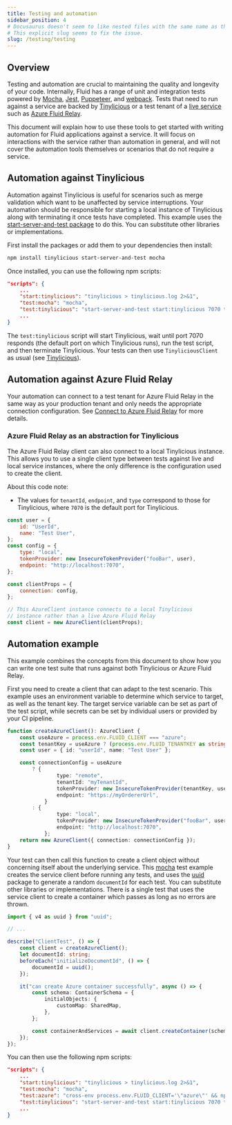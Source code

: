 ```yaml
---
title: Testing and automation
sidebar_position: 4
# Docusaurus doesn't seem to like nested files with the same name as the directory.
# This explicit slug seems to fix the issue.
slug: /testing/testing
---
```


## Overview

Testing and automation are crucial to maintaining the quality and longevity of your code. Internally, Fluid has a range of unit and integration tests powered by [Mocha](https://mochajs.org/), [Jest](https://jestjs.io/), [Puppeteer](https://github.com/puppeteer/puppeteer), and [webpack](https://webpack.js.org/). Tests that need to run against a service are backed by [Tinylicious](./tinylicious.mdx) or a test tenant of a [live service](../deployment/service-options.mdx) such as [Azure Fluid Relay](../deployment/azure-fluid-relay.mdx).

This document will explain how to use these tools to get started with writing automation for Fluid applications against a service. It will focus on interactions with the service rather than automation in general, and will not cover the automation tools themselves or scenarios that do not require a service.

## Automation against Tinylicious

Automation against Tinylicious is useful for scenarios such as merge validation which want to be unaffected by service interruptions. Your automation should be responsible for starting a local instance of Tinylicious along with terminating it once tests have completed. This example uses the [start-server-and-test package](https://github.com/bahmutov/start-server-and-test) to do this. You can substitute other libraries or implementations.

First install the packages or add them to your dependencies then install:

```bash
npm install tinylicious start-server-and-test mocha
```

Once installed, you can use the following npm scripts:

```json
"scripts": {
    ...
    "start:tinylicious": "tinylicious > tinylicious.log 2>&1",
    "test:mocha": "mocha",
    "test:tinylicious": "start-server-and-test start:tinylicious 7070 test:mocha",
    ...
}
```

The `test:tinylicious` script will start Tinylicious, wait until port 7070 responds (the default port on which Tinylicious runs), run the test script, and then terminate Tinylicious. Your tests can then use `TinyliciousClient` as usual (see [Tinylicious](./tinylicious.mdx)).

## Automation against Azure Fluid Relay

Your automation can connect to a test tenant for Azure Fluid Relay in the same way as your production tenant and only needs the appropriate connection configuration. See [Connect to Azure Fluid Relay](../deployment/azure-fluid-relay.mdx) for more details.

### Azure Fluid Relay as an abstraction for Tinylicious

The Azure Fluid Relay client can also connect to a local Tinylicious instance. This allows you to use a single client type between tests against live and local service instances, where the only difference is the configuration used to create the client.

About this code note:

-   The values for `tenantId`, `endpoint`, and `type` correspond to those for Tinylicious, where `7070` is the default port for Tinylicious.

```javascript
const user = {
	id: "UserId",
	name: "Test User",
};
const config = {
	type: "local",
	tokenProvider: new InsecureTokenProvider("fooBar", user),
	endpoint: "http://localhost:7070",
};

const clientProps = {
	connection: config,
};

// This AzureClient instance connects to a local Tinylicious
// instance rather than a live Azure Fluid Relay
const client = new AzureClient(clientProps);
```

## Automation example

This example combines the concepts from this document to show how you can write one test suite that runs against both Tinylicious or Azure Fluid Relay.

First you need to create a client that can adapt to the test scenario.
This example uses an environment variable to determine which service to target, as well as the tenant key.
The target service variable can be set as part of the test script, while secrets can be set by individual users or provided by your CI pipeline.

```typescript
function createAzureClient(): AzureClient {
	const useAzure = process.env.FLUID_CLIENT === "azure";
	const tenantKey = useAzure ? (process.env.FLUID_TENANTKEY as string) : "";
	const user = { id: "userId", name: "Test User" };

	const connectionConfig = useAzure
		? {
				type: "remote",
				tenantId: "myTenantId",
				tokenProvider: new InsecureTokenProvider(tenantKey, user),
				endpoint: "https://myOrdererUrl",
			}
		: {
				type: "local",
				tokenProvider: new InsecureTokenProvider("fooBar", user),
				endpoint: "http://localhost:7070",
			};
	return new AzureClient({ connection: connectionConfig });
}
```

Your test can then call this function to create a client object without concerning itself about the underlying service. This [mocha](https://mochajs.org/) test example creates the service client before running any tests, and uses the [uuid](https://github.com/uuidjs/uuid) package to generate a random `documentId` for each test. You can substitute other libraries or implementations. There is a single test that uses the service client to create a container which passes as long as no errors are thrown.

```typescript
import { v4 as uuid } from "uuid";

// ...

describe("ClientTest", () => {
	const client = createAzureClient();
	let documentId: string;
	beforeEach("initializeDocumentId", () => {
		documentId = uuid();
	});

	it("can create Azure container successfully", async () => {
		const schema: ContainerSchema = {
			initialObjects: {
				customMap: SharedMap,
			},
		};

		const containerAndServices = await client.createContainer(schema);
	});
});
```

You can then use the following npm scripts:

```json
"scripts": {
    ...
    "start:tinylicious": "tinylicious > tinylicious.log 2>&1",
    "test:mocha": "mocha",
    "test:azure": "cross-env process.env.FLUID_CLIENT='\"azure\"' && npm run test:mocha",
    "test:tinylicious": "start-server-and-test start:tinylicious 7070 test:mocha",
    ...
}
```
